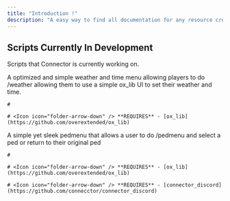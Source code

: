 ```yaml
---
title: "Introduction !"
description: "A easy way to find all documentation for any resource created by connector.dev"
---
```


## Scripts Currently In Development

Scripts that Connector is currently working on.

<CardGroup cols="2">
  <Card title="Client-Side Weather & Time Menu" icon="sun" href="https://mintlify.com/docs/quickstart">
    A optimized and simple weather and time menu allowing players to do /weather allowing them to use a simple ox_lib UI to set their weather and time.

    # 

    # <Icon icon="folder-arrow-down" /> **REQUIRES** - [ox_lib](https://github.com/overextended/ox_lib)
  </Card>
  <Card title="Simple Ped Menu" icon="clothes-hanger" href="https://mintlify.com/docs/development">
    A simple yet sleek pedmenu that allows a user to do /pedmenu and select a ped or return to their original ped

    # 

    # <Icon icon="folder-arrow-down" /> **REQUIRES** - [ox_lib](https://github.com/overextended/ox_lib)

    # <Icon icon="folder-arrow-down" /> **REQUIRES** - [connector_discord](https://github.com/connecctor/connector_discord)
  </Card>
</CardGroup>